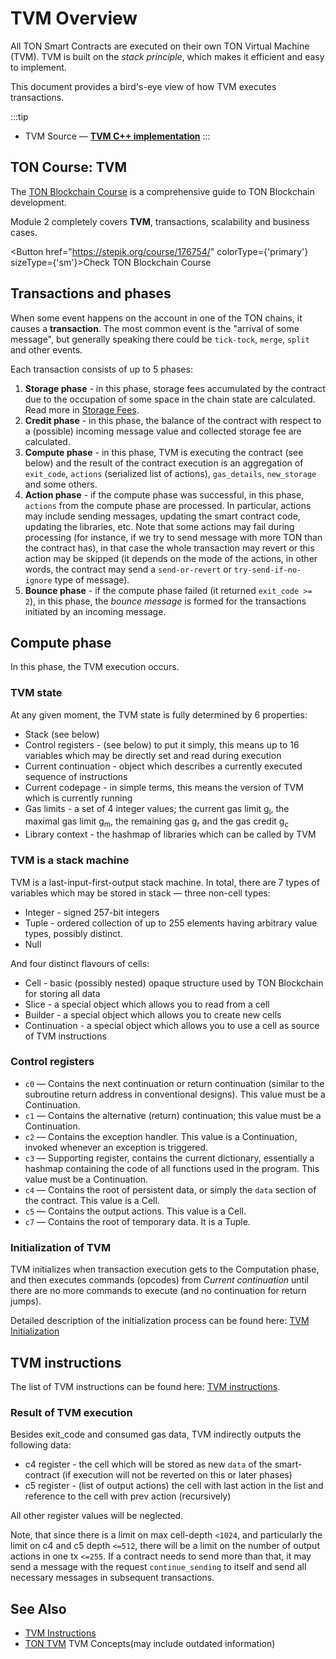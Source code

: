 
# TVM Overview

All TON Smart Contracts are executed on their own TON Virtual Machine (TVM). TVM is built on the _stack principle_, which makes it efficient and easy to implement.

This document provides a bird's-eye view of how TVM executes transactions.

:::tip

- TVM Source — [**TVM C++ implementation**](https://github.com/ton-blockchain/ton/tree/master/crypto/vm)
  :::

## TON Course: TVM

The [TON Blockchain Course](https://stepik.org/course/176754/) is a comprehensive guide to TON Blockchain development.

Module 2 completely covers **TVM**, transactions, scalability and business cases.

<Button href="https://stepik.org/course/176754/" colorType={'primary'} sizeType={'sm'}>Check TON Blockchain Course</Button>

## Transactions and phases

When some event happens on the account in one of the TON chains, it causes a **transaction**. The most common event is the "arrival of some message", but generally speaking there could be `tick-tock`, `merge`, `split` and other events.

Each transaction consists of up to 5 phases:

1. **Storage phase** - in this phase, storage fees accumulated by the contract due to the occupation of some space in the chain state are calculated. Read more in [Storage Fees](/develop/smart-contracts/fees#storage-fee).
2. **Credit phase** - in this phase, the balance of the contract with respect to a (possible) incoming message value and collected storage fee are calculated.
3. **Compute phase** - in this phase, TVM is executing the contract (see below) and the result of the contract execution is an aggregation of `exit_code`, `actions` (serialized list of actions), `gas_details`, `new_storage` and some others.
4. **Action phase** - if the compute phase was successful, in this phase, `actions` from the compute phase are processed. In particular, actions may include sending messages, updating the smart contract code, updating the libraries, etc. Note that some actions may fail during processing (for instance, if we try to send message with more TON than the contract has), in that case the whole transaction may revert or this action may be skipped (it depends on the mode of the actions, in other words, the contract may send a `send-or-revert` or  `try-send-if-no-ignore` type of message).
5. **Bounce phase** - if the compute phase failed (it returned `exit_code >= 2`), in this phase, the _bounce message_ is formed for the transactions initiated by an incoming message.

## Compute phase

In this phase, the TVM execution occurs.

### TVM state

At any given moment, the TVM state is fully determined by 6 properties:

- Stack (see below)
- Control registers - (see below) to put it simply, this means up to 16 variables which may be directly set and read during execution
- Current continuation - object which describes a currently executed sequence of instructions
- Current codepage - in simple terms, this means the version of TVM which is currently running
- Gas limits - a set of 4 integer values; the current gas limit g<sub>l</sub>, the maximal gas limit g<sub>m</sub>, the remaining gas g<sub>r</sub> and the gas credit g<sub>c</sub>
- Library context - the hashmap of libraries which can be called by TVM 

### TVM is a stack machine

TVM is a last-input-first-output stack machine. In total, there are 7 types of variables which may be stored in stack — three non-cell types:

- Integer - signed 257-bit integers
- Tuple - ordered collection of up to 255 elements having arbitrary value types, possibly distinct.
- Null

And four distinct flavours of cells:

- Cell - basic (possibly nested) opaque structure used by TON Blockchain for storing all data
- Slice - a special object which allows you to read from a cell
- Builder - a special object which allows you to create new cells
- Continuation - a special object which allows you to use a cell as source of TVM instructions

### Control registers

- `c0` — Contains the next continuation or return continuation (similar to the subroutine return address in conventional designs). This value must be a Continuation.
- `c1` — Contains the alternative (return) continuation; this value must be a Continuation. 
- `c2` — Contains the exception handler. This value is a Continuation, invoked whenever an exception is triggered.
- `c3` — Supporting register, contains the current dictionary, essentially a hashmap containing the code of all functions used in the program. This value must be a Continuation. 
- `c4` — Contains the root of persistent data, or simply the `data` section of the contract. This value is a Cell.
- `c5` — Contains the output actions. This value is a Cell.
- `c7` — Contains the root of temporary data. It is a Tuple.

### Initialization of TVM

TVM initializes when transaction execution gets to the Computation phase, and then executes commands (opcodes) from _Current continuation_ until there are no more commands to execute (and no continuation for return jumps).

Detailed description of the initialization process can be found here: [TVM Initialization](/learn/tvm-instructions/tvm-initialization.md)

## TVM instructions

The list of TVM instructions can be found here: [TVM instructions](/learn/tvm-instructions/instructions).

### Result of TVM execution

Besides exit_code and consumed gas data, TVM indirectly outputs the following data:

- c4 register - the cell which will be stored as new `data` of the smart-contract (if execution will not be reverted on this or later phases)
- c5 register - (list of output actions) the cell with last action in the list and reference to the cell with prev action (recursively)

All other register values will be neglected.

Note, that since there is a limit on max cell-depth `<1024`, and particularly the limit on c4 and c5 depth `<=512`, there will be a limit on the number of output actions in one tx `<=255`. If a contract needs to send more than that, it may send a message with the request `continue_sending` to itself and send all necessary messages in subsequent transactions.

## See Also

- [TVM Instructions](/learn/tvm-instructions/instructions)
- [TON TVM](https://ton.org/tvm.pdf) TVM Concepts(may include outdated information)
